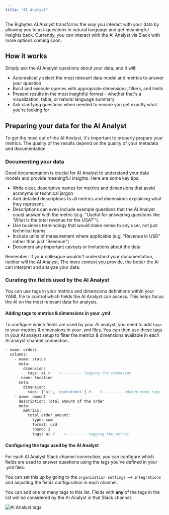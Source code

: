 ```yaml
---
title: "AI Analyst"
---
```


<CardGroup cols={2} iconType="solid" horizontal> <Card title="Cloud Pro" icon="bolt" /> <Card title="Cloud Enterprise" icon="rocket" /> </CardGroup>

The Bigbytes AI Analyst transforms the way you interact with your data by allowing you to ask questions in natural language and get meaningful insights back. Currently, you can interact with the AI Analyst via Slack with more options coming soon.

## How it works[](#how-it-works "Direct link to How it works")

Simply ask the AI Analyst questions about your data, and it will:

* Automatically select the most relevant data model and metrics to answer your question
* Build and execute queries with appropriate dimensions, filters, and limits
* Present results in the most insightful format - whether that's a visualization, table, or natural language summary
* Ask clarifying questions when needed to ensure you get exactly what you're looking for

## Preparing your data for the AI Analyst[](#preparing-your-data-for-the-ai-analyst "Direct link to Preparing your data for the AI Analyst")

To get the most out of the AI Analyst, it's important to properly prepare your metrics. The quality of the results depend on the quality of your metadata and documentation.

### Documenting your data[](#documenting-your-data "Direct link to Documenting your data")

Good documentation is crucial for AI Analyst to understand your data models and provide meaningful insights. Here are some key tips:

* Write clear, descriptive names for metrics and dimensions that avoid acronyms or technical jargon
* Add detailed descriptions to all metrics and dimensions explaining what they represent.
* Descriptions can even include example questions that the AI Analyst could answer with the metric (e.g. "Useful for answering questions like 'What is the total revenue for the USA?'").
* Use business terminology that would make sense to any user, not just technical teams
* Include units of measurement where applicable (e.g. "Revenue in USD" rather than just "Revenue")
* Document any important caveats or limitations about the data

Remember: If your colleague wouldn't understand your documentation, neither will the AI Analyst. The more context you provide, the better the AI can interpret and analyze your data.

### Curating the fields used by the AI Analyst[](#curating-the-fields-used-by-the-ai-analyst "Direct link to Curating the fields used by the AI Analyst")

You can use tags in your metrics and dimensions definitions within your YAML file to control which fields the AI Analyst can access. This helps focus the AI on the most relevant data for analysis.

#### Adding tags to metrics & dimensions in your .yml[](#adding-tags-to-metrics--dimensions-in-your-yml "Direct link to Adding tags to metrics & dimensions in your .yml")

To configure which fields are used by your AI analyst, you need to add `tags` to your metrics & dimensions in your .yml files. You can then use these tags in your AI analyst setup to filter the metrics & dimensions available in each AI analyst channel connection.

```bash
- name: orders
  columns:
    - name: status
      meta:
        dimension:
          tags: ai #    <--------- tagging the dimension
     - name: location
      meta:
        dimension:
          tags: ['ai', 'operations'] #    <--------- adding many tags
    - name: amount
      description: Total amount of the order
      meta:
        metrics:
          total_order_amount:
            type: sum
            format: usd
            round: 2
            tags: ai #    <--------- tagging the metric

```

#### Configuring the tags used by the AI Analyst[](#configuring-the-tags-used-by-the-ai-analyst "Direct link to Configuring the tags used by the AI Analyst")

For each AI Analyst Slack channel connection, you can configure which fields are used to answer questions using the tags you've defined in your .yml files.

You can set this up by going to the `organization settings` \--> `Integrations` and adjusting the fields configuration in each channel.

You can add one or many tags to this list. Fields with **any** of the tags in the list will be considered by the AI Analyst in that Slack channel.

<Frame>
  <img src="/images/guides/ai-tags-04a418288ef0233fafc065694e068c41.png" alt="AI Analyst tags"/>
</Frame>


